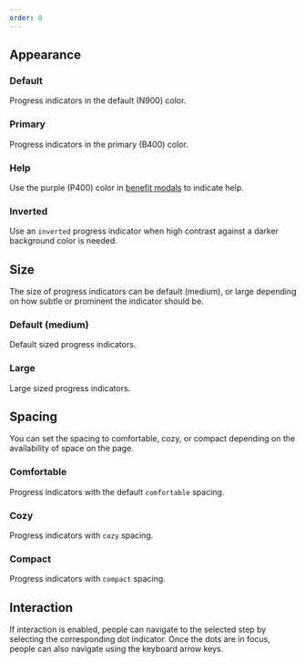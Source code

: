```yaml
---
order: 0
---
```



## Appearance

### Default

Progress indicators in the default (N900) color.

<Example Component={ProgressIndicatorDefault} packageName="@atlaskit/progress-indicator" />

### Primary

Progress indicators in the primary (B400) color.

<Example Component={ProgressIndicatorPrimary} packageName="@atlaskit/progress-indicator" />

### Help

Use the purple (P400) color in [benefit modals](/patterns/benefits-modal) to indicate help.

<Example Component={ProgressIndicatorHelp} packageName="@atlaskit/progress-indicator" />

### Inverted

Use an `inverted` progress indicator when high contrast against a darker background color is needed.

<Example Component={ProgressIndicatorInverted} packageName="@atlaskit/progress-indicator" />

## Size

The size of progress indicators can be default (medium), or large depending on how subtle or
prominent the indicator should be.

### Default (medium)

Default sized progress indicators.

<Example Component={ProgressIndicatorMedium} packageName="@atlaskit/progress-indicator" />

### Large

Large sized progress indicators.

<Example Component={ProgressIndicatorLarge} packageName="@atlaskit/progress-indicator" />

## Spacing

You can set the spacing to comfortable, cozy, or compact depending on the availability of space on
the page.

### Comfortable

Progress indicators with the default `comfortable` spacing.

<Example Component={ProgressIndicatorComfortable} packageName="@atlaskit/progress-indicator" />

### Cozy

Progress indicators with `cozy` spacing.

<Example Component={ProgressIndicatorCozy} packageName="@atlaskit/progress-indicator" />

### Compact

Progress indicators with `compact` spacing.

<Example Component={ProgressIndicatorCompact} packageName="@atlaskit/progress-indicator" />

## Interaction

If interaction is enabled, people can navigate to the selected step by selecting the corresponding
dot indicator. Once the dots are in focus, people can also navigate using the keyboard arrow keys.

<Example Component={ProgressIndicatorInteraction} packageName="@atlaskit/progress-indicator" />
